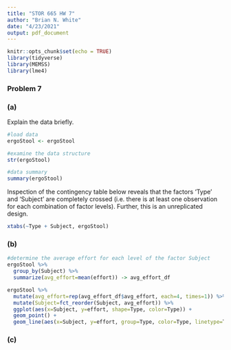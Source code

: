 ```yaml
---
title: "STOR 665 HW 7"
author: "Brian N. White"
date: "4/23/2021"
output: pdf_document
---
```


```r
knitr::opts_chunk$set(echo = TRUE)
library(tidyverse)
library(MEMSS)
library(lme4)
```

### Problem 7

### (a)

Explain the data briefly.
```r
#load data
ergoStool <- ergoStool

#examine the data structure
str(ergoStool)
```
```r
#data summary
summary(ergoStool)
```
Inspection of the contingency table below reveals that the factors 'Type' and 'Subject' are completely crossed (i.e. there is at least one observation for each combination of factor levels). Further, this is an unreplicated design.
```r
xtabs(~Type + Subject, ergoStool)
```
### (b)

```r
#determine the average effort for each level of the factor Subject
ergoStool %>%
  group_by(Subject) %>%
  summarize(avg_effort=mean(effort)) -> avg_effort_df

ergoStool %>% 
  mutate(avg_effort=rep(avg_effort_df$avg_effort, each=4, times=1)) %>%
  mutate(Subject=fct_reorder(Subject, avg_effort)) %>%
  ggplot(aes(x=Subject, y=effort, shape=Type, color=Type)) +
  geom_point() +
  geom_line(aes(x=Subject, y=effort, group=Type, color=Type, linetype=Type))

```

### (c)

```r

```

